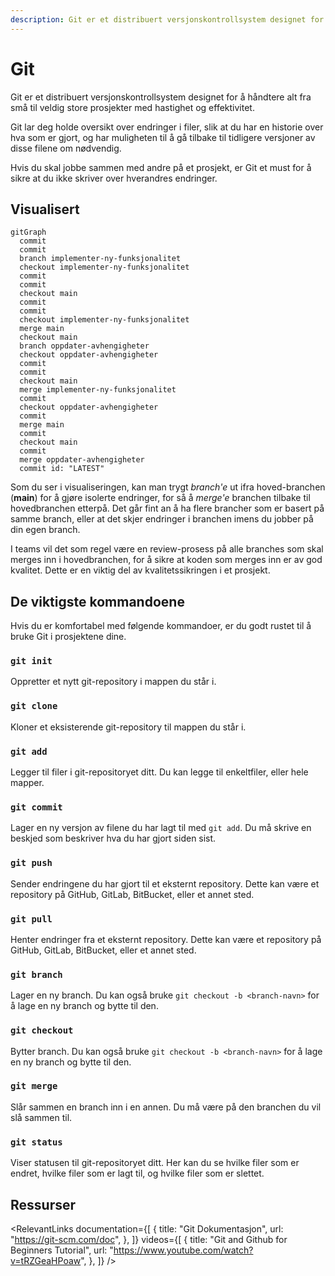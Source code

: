 ```yaml
---
description: Git er et distribuert versjonskontrollsystem designet for å håndtere alt fra små til veldig store prosjekter med hastighet og effektivitet
---
```



# Git

<div
  style={{
    width: 300,
    maxWidth: "100%",
    float: "right",
    margin: "0 0rem 1rem 1rem",
  }}
>
  <GIT style={{ width: "100%", height: "100%" }} />
</div>

Git er et distribuert versjonskontrollsystem designet for å håndtere alt fra små til veldig store prosjekter med hastighet og effektivitet.

Git lar deg holde oversikt over endringer i filer, slik at du har en historie over hva som er gjort, og har muligheten til å gå tilbake til tidligere versjoner av disse filene om nødvendig.

Hvis du skal jobbe sammen med andre på et prosjekt, er Git et must for å sikre at du ikke skriver over hverandres endringer.

## Visualisert

```mermaid
gitGraph
  commit
  commit
  branch implementer-ny-funksjonalitet
  checkout implementer-ny-funksjonalitet
  commit
  commit
  checkout main
  commit
  commit
  checkout implementer-ny-funksjonalitet
  merge main
  checkout main
  branch oppdater-avhengigheter
  checkout oppdater-avhengigheter
  commit
  commit
  checkout main
  merge implementer-ny-funksjonalitet
  commit
  checkout oppdater-avhengigheter
  commit
  merge main
  commit
  checkout main
  commit
  merge oppdater-avhengigheter
  commit id: "LATEST"
```

Som du ser i visualiseringen, kan man trygt _branch'e_ ut ifra hoved-branchen (**main**) for å gjøre isolerte endringer,
for så å _merge'e_ branchen tilbake til hovedbranchen etterpå. Det går fint an å ha flere brancher som er basert på samme branch, eller at det skjer endringer i branchen imens du jobber på din egen branch.

I teams vil det som regel være en review-prosess på alle branches som skal merges inn i hovedbranchen, for å sikre at koden som merges inn er av god kvalitet. Dette er en viktig del av kvalitetssikringen i et prosjekt.

## De viktigste kommandoene

Hvis du er komfortabel med følgende kommandoer, er du godt rustet til å bruke Git i prosjektene dine.

### `git init`

Oppretter et nytt git-repository i mappen du står i.

### `git clone`

Kloner et eksisterende git-repository til mappen du står i.

### `git add`

Legger til filer i git-repositoryet ditt. Du kan legge til enkeltfiler, eller hele mapper.

### `git commit`

Lager en ny versjon av filene du har lagt til med `git add`. Du må skrive en beskjed som beskriver hva du har gjort siden sist.

### `git push`

Sender endringene du har gjort til et eksternt repository. Dette kan være et repository på GitHub, GitLab, BitBucket, eller et annet sted.

### `git pull`

Henter endringer fra et eksternt repository. Dette kan være et repository på GitHub, GitLab, BitBucket, eller et annet sted.

### `git branch`

Lager en ny branch. Du kan også bruke `git checkout -b <branch-navn>` for å lage en ny branch og bytte til den.

### `git checkout`

Bytter branch. Du kan også bruke `git checkout -b <branch-navn>` for å lage en ny branch og bytte til den.

### `git merge`

Slår sammen en branch inn i en annen. Du må være på den branchen du vil slå sammen til.

### `git status`

Viser statusen til git-repositoryet ditt. Her kan du se hvilke filer som er endret, hvilke filer som er lagt til, og hvilke filer som er slettet.

## Ressurser

<RelevantLinks
  documentation={[
    {
      title: "Git Dokumentasjon",
      url: "https://git-scm.com/doc",
    },
  ]}
  videos={[
    {
      title: "Git and Github for Beginners Tutorial",
      url: "https://www.youtube.com/watch?v=tRZGeaHPoaw",
    },
  ]}
/>
